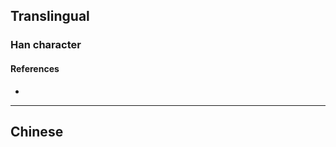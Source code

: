 {{character info/new}}
{{also|漬}}
==Translingual==

===Han character===
{{Han char|rn=85|rad=水|as=08|sn=11|four=|canj=EQMO|ids=⿰氵责}}

====References====
* {{Han ref|kx=0633.371|hdz=31639.010|uh=6E0D|ud=28173}}

----

==Chinese==
{{zh-see|漬}}